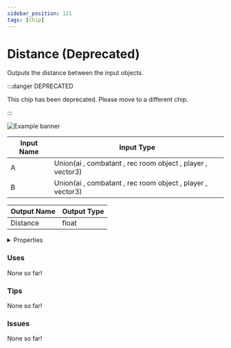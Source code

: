 ```yaml
---
sidebar_position: 121
tags: [Chip]
---
```


# Distance (Deprecated)

Outputs the distance between the input objects.

:::danger DEPRECATED

This chip has been deprecated. Please move to a different chip.

:::

![Example banner](./assets/182e1ae2-1183-4741-af6e-f307b788a857.svg)

| Input Name | Input Type |
|-----------|-----------|
| A | Union(ai , combatant , rec room object , player , vector3) |
| B | Union(ai , combatant , rec room object , player , vector3) |

| Output Name | Output Type |
|-----------|-----------|
| Distance | float |


<details>
  <summary>Properties</summary>
  <div>
    <div>
    <table>
      <thead>
        <tr>
          <th>Is beta required?</th>
          <th>❌</th>
        </tr>
        <tr>
          <th>Is this chip a trolling risk?</th>
          <th>❌</th>
        </tr>
        <tr>
          <th>Chip UUPD</th>
          <th>._uuid</th>
        </tr>
      </thead>
    </table>
    </div>
  </div>
</details>

### Uses

None so far!

### Tips

None so far!

### Issues

None so far!